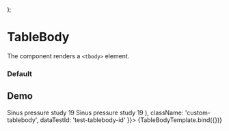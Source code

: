 
<Meta
  title="Onex/Components/Table/TableBody"
  component={TableBody}
/>

  <Table>
    <TableBody {...args}/>
  </Table>
);

# TableBody

The component renders a ```<tbody>``` element.

### Default
<Canvas>
  <Story name="Default" story={stories.Default} />
</Canvas>

## Demo
<Canvas>
  <Story
    name="Demo"
    args={{
      children: (
        <>
          <TableRow>
            <TableCell>Sinus pressure study</TableCell>
            <TableCell>
              <Badge size="sm" type="default">
                19
              </Badge>
            </TableCell>
            <TableCell align="center">
              <ExclamationDiamondFill />
            </TableCell>
          </TableRow>
          <TableRow>
            <TableCell>Sinus pressure study</TableCell>
            <TableCell>
              <Badge size="sm" type="default">
                19
              </Badge>
            </TableCell>
            <TableCell align="center">
              <ExclamationDiamondFill />
            </TableCell>
          </TableRow>
        </>),
      className: 'custom-tablebody',
      dataTestId: 'test-tablebody-id'
    }}>
    {TableBodyTemplate.bind({})}
  </Story>
</Canvas>

<ArgsTable story="Demo" />
